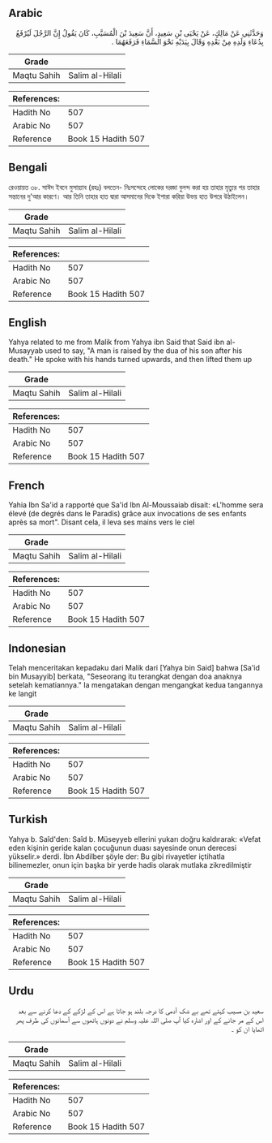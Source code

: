 ## Arabic


<div dir="rtl" lang="ar" style={{fontSize:'larger',backgroundColor:'#f8f9fa',padding:20}}>
وَحَدَّثَنِي عَنْ مَالِكٍ، عَنْ يَحْيَى بْنِ سَعِيدٍ، أَنَّ سَعِيدَ بْنَ الْمُسَيَّبِ، كَانَ يَقُولُ إِنَّ الرَّجُلَ لَيُرْفَعُ بِدُعَاءِ وَلَدِهِ مِنْ بَعْدِهِ وَقَالَ بِيَدَيْهِ نَحْوَ السَّمَاءِ فَرَفَعَهُمَا ‏.‏
</div>
<div style={{backgroundColor:'#f8f9fa',padding:20, marginBottom: 10}}><table> <thead> <tr> <th>Grade</th> <th></th> </tr> </thead> <tbody> <tr><td>Maqtu Sahih</td><td>Salim al-Hilali</td></tr></tbody></table><table> <thead> <tr> <th>References:</th> <th></th> </tr> </thead> <tbody><tr><td>Hadith No</td><td>507</td></tr><tr><td>Arabic No</td><td>507</td></tr><tr><td>Reference</td><td>Book 15 Hadith 507</td></tr></tbody></table></div>

## Bengali


<div dir="ltr" lang="bn" style={{fontSize:'larger',backgroundColor:'#f8f9fa',padding:20}}>
রেওয়ায়ত ৩৮. সাঈদ ইবনে মুসায়্যাব (রহঃ) বলতেন- নিঃসন্দেহে লোকের দরজা বুলন্দ করা হয় তাহার মৃত্যুর পর তাহার সন্তানের দু'আর কারণে। আর তিনি তাহার হাত দ্বারা আসমানের দিকে ইশারা করিয়া উভয় হাত উপরে উঠাইলেন।
</div>
<div style={{backgroundColor:'#f8f9fa',padding:20, marginBottom: 10}}><table> <thead> <tr> <th>Grade</th> <th></th> </tr> </thead> <tbody> <tr><td>Maqtu Sahih</td><td>Salim al-Hilali</td></tr></tbody></table><table> <thead> <tr> <th>References:</th> <th></th> </tr> </thead> <tbody><tr><td>Hadith No</td><td>507</td></tr><tr><td>Arabic No</td><td>507</td></tr><tr><td>Reference</td><td>Book 15 Hadith 507</td></tr></tbody></table></div>

## English


<div dir="ltr" lang="en" style={{fontSize:'larger',backgroundColor:'#f8f9fa',padding:20}}>
Yahya related to me from Malik from Yahya ibn Said that Said ibn al-Musayyab used to say, "A man is raised by the dua of his son after his death." He spoke with his hands turned upwards, and then lifted them up
</div>
<div style={{backgroundColor:'#f8f9fa',padding:20, marginBottom: 10}}><table> <thead> <tr> <th>Grade</th> <th></th> </tr> </thead> <tbody> <tr><td>Maqtu Sahih</td><td>Salim al-Hilali</td></tr></tbody></table><table> <thead> <tr> <th>References:</th> <th></th> </tr> </thead> <tbody><tr><td>Hadith No</td><td>507</td></tr><tr><td>Arabic No</td><td>507</td></tr><tr><td>Reference</td><td>Book 15 Hadith 507</td></tr></tbody></table></div>

## French


<div dir="ltr" lang="fr" style={{fontSize:'larger',backgroundColor:'#f8f9fa',padding:20}}>
Yahia Ibn Sa'id a rapporté que Sa'id Ibn Al-Moussaiab disait: «L'homme sera élevé (de degrés dans le Paradis) grâce aux invocations de ses enfants après sa mort". Disant cela, il leva ses mains vers le ciel
</div>
<div style={{backgroundColor:'#f8f9fa',padding:20, marginBottom: 10}}><table> <thead> <tr> <th>Grade</th> <th></th> </tr> </thead> <tbody> <tr><td>Maqtu Sahih</td><td>Salim al-Hilali</td></tr></tbody></table><table> <thead> <tr> <th>References:</th> <th></th> </tr> </thead> <tbody><tr><td>Hadith No</td><td>507</td></tr><tr><td>Arabic No</td><td>507</td></tr><tr><td>Reference</td><td>Book 15 Hadith 507</td></tr></tbody></table></div>

## Indonesian


<div dir="ltr" lang="id" style={{fontSize:'larger',backgroundColor:'#f8f9fa',padding:20}}>
Telah menceritakan kepadaku dari Malik dari [Yahya bin Said] bahwa [Sa'id bin Musayyib] berkata, "Seseorang itu terangkat dengan doa anaknya setelah kematiannya." Ia mengatakan dengan mengangkat kedua tangannya ke langit
</div>
<div style={{backgroundColor:'#f8f9fa',padding:20, marginBottom: 10}}><table> <thead> <tr> <th>Grade</th> <th></th> </tr> </thead> <tbody> <tr><td>Maqtu Sahih</td><td>Salim al-Hilali</td></tr></tbody></table><table> <thead> <tr> <th>References:</th> <th></th> </tr> </thead> <tbody><tr><td>Hadith No</td><td>507</td></tr><tr><td>Arabic No</td><td>507</td></tr><tr><td>Reference</td><td>Book 15 Hadith 507</td></tr></tbody></table></div>

## Turkish


<div dir="ltr" lang="tr" style={{fontSize:'larger',backgroundColor:'#f8f9fa',padding:20}}>
Yahya b. Saîd'den: Saîd b. Müseyyeb ellerini yukarı doğru kaldırarak: «Vefat eden kişinin geride kalan çocuğunun duası sayesinde onun derecesi yükselir.» derdi. İbn Abdilber şöyle der: Bu gibi rivayetler içtihatla bilinemezler, onun için başka bir yerde hadis olarak mutlaka zikredilmiştir
</div>
<div style={{backgroundColor:'#f8f9fa',padding:20, marginBottom: 10}}><table> <thead> <tr> <th>Grade</th> <th></th> </tr> </thead> <tbody> <tr><td>Maqtu Sahih</td><td>Salim al-Hilali</td></tr></tbody></table><table> <thead> <tr> <th>References:</th> <th></th> </tr> </thead> <tbody><tr><td>Hadith No</td><td>507</td></tr><tr><td>Arabic No</td><td>507</td></tr><tr><td>Reference</td><td>Book 15 Hadith 507</td></tr></tbody></table></div>

## Urdu


<div dir="rtl" lang="ur" style={{fontSize:'larger',backgroundColor:'#f8f9fa',padding:20}}>
سعید بن مسیب کہتے تھے بے شک آدمی کا درجہ بلند ہو جاتا ہے اس کے لڑکے کے دعا کرنے سے بعد اس کے مر جانے کے اور اشارہ کیا آپ صلی اللہ علیہ وسلم نے دونوں ہاتھوں سے آسمانوں کی طرف پھر اٹھایا ان کو ۔
</div>
<div style={{backgroundColor:'#f8f9fa',padding:20, marginBottom: 10}}><table> <thead> <tr> <th>Grade</th> <th></th> </tr> </thead> <tbody> <tr><td>Maqtu Sahih</td><td>Salim al-Hilali</td></tr></tbody></table><table> <thead> <tr> <th>References:</th> <th></th> </tr> </thead> <tbody><tr><td>Hadith No</td><td>507</td></tr><tr><td>Arabic No</td><td>507</td></tr><tr><td>Reference</td><td>Book 15 Hadith 507</td></tr></tbody></table></div>